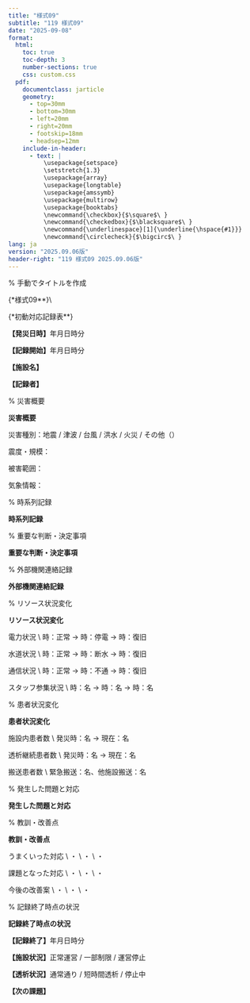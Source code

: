 ```yaml
---
title: "様式09"
subtitle: "119 様式09"
date: "2025-09-08"
format: 
  html:
    toc: true
    toc-depth: 3
    number-sections: true
    css: custom.css
  pdf:
    documentclass: jarticle
    geometry: 
      - top=30mm
      - bottom=30mm  
      - left=20mm
      - right=20mm
      - footskip=18mm
      - headsep=12mm
    include-in-header:
      - text: |
          \usepackage{setspace}
          \setstretch{1.3}
          \usepackage{array}
          \usepackage{longtable}
          \usepackage{amssymb}
          \usepackage{multirow}
          \usepackage{booktabs}
          \newcommand{\checkbox}{$\square$\ }
          \newcommand{\checkedbox}{$\blacksquare$\ }
          \newcommand{\underlinespace}[1]{\underline{\hspace{#1}}}
          \newcommand{\circlecheck}{$\bigcirc$\ }
lang: ja
version: "2025.09.06版"
header-right: "119 様式09 2025.09.06版"
---
```


% 手動でタイトルを作成

{\Large**様式09**}\\

{\Large**初動対応記録表**}



**【発災日時】**\underlinespace{1.5cm}年\underlinespace{1cm}月\underlinespace{1cm}日\underlinespace{1cm}時\underlinespace{1cm}分



**【記録開始】**\underlinespace{1.5cm}年\underlinespace{1cm}月\underlinespace{1cm}日\underlinespace{1cm}時\underlinespace{1cm}分



**【施設名】** \underlinespace{8cm}



**【記録者】** \underlinespace{8cm}



% 災害概要

**\large 災害概要**




\checkbox 災害種別：\checkbox 地震 / \checkbox 津波 / \checkbox 台風 / \checkbox 洪水 / \checkbox 火災 / \checkbox その他（\underlinespace{3cm}）



\checkbox 震度・規模：\underlinespace{10cm}



\checkbox 被害範囲：\underlinespace{10cm}



\checkbox 気象情報：\underlinespace{10cm}



% 時系列記録

**\large 時系列記録**




\begin{longtable}{|p{2cm}|p{2.5cm}|p{4cm}|p{3.5cm}|}
\hline
**時刻** & **対応者** & **実施内容・状況** & **結果・判断** \\
\hline
\endfirsthead
\hline
**時刻** & **対応者** & **実施内容・状況** & **結果・判断** \\
\hline
\endhead
: &  &  &  \\[0.5cm]
\hline
: &  &  &  \\[0.5cm]
\hline
: &  &  &  \\[0.5cm]
\hline
: &  &  &  \\[0.5cm]
\hline
: &  &  &  \\[0.5cm]
\hline
: &  &  &  \\[0.5cm]
\hline
: &  &  &  \\[0.5cm]
\hline
: &  &  &  \\[0.5cm]
\hline
: &  &  &  \\[0.5cm]
\hline
: &  &  &  \\[0.5cm]
\hline
: &  &  &  \\[0.5cm]
\hline
: &  &  &  \\[0.5cm]
\hline
: &  &  &  \\[0.5cm]
\hline
: &  &  &  \\[0.5cm]
\hline
: &  &  &  \\[0.5cm]
\hline
: &  &  &  \\[0.5cm]
\hline
: &  &  &  \\[0.5cm]
\hline
: &  &  &  \\[0.5cm]
\hline
: &  &  &  \\[0.5cm]
\hline
: &  &  &  \\[0.5cm]
\hline
\end{longtable}

% 重要な判断・決定事項

**\large 重要な判断・決定事項**




\begin{longtable}{|p{2cm}|p{4cm}|p{2.5cm}|p{3.5cm}|}
\hline
**時刻** & **決定事項** & **決定者** & **根拠・理由** \\
\hline
\endfirsthead
\hline
**時刻** & **決定事項** & **決定者** & **根拠・理由** \\
\hline
\endhead
: &  &  &  \\[0.5cm]
\hline
: &  &  &  \\[0.5cm]
\hline
: &  &  &  \\[0.5cm]
\hline
: &  &  &  \\[0.5cm]
\hline
: &  &  &  \\[0.5cm]
\hline
: &  &  &  \\[0.5cm]
\hline
: &  &  &  \\[0.5cm]
\hline
: &  &  &  \\[0.5cm]
\hline
: &  &  &  \\[0.5cm]
\hline
: &  &  &  \\[0.5cm]
\hline
\end{longtable}

% 外部機関連絡記録

**\large 外部機関連絡記録**




\begin{longtable}{|p{1.5cm}|p{2.5cm}|p{2cm}|p{3cm}|p{2cm}|}
\hline
**時刻** & **連絡先** & **連絡方法** & **内容** & **結果** \\
\hline
\endfirsthead
\hline
**時刻** & **連絡先** & **連絡方法** & **内容** & **結果** \\
\hline
\endhead
: &  & 電話/メール/その他 &  &  \\[0.5cm]
\hline
: &  & 電話/メール/その他 &  &  \\[0.5cm]
\hline
: &  & 電話/メール/その他 &  &  \\[0.5cm]
\hline
: &  & 電話/メール/その他 &  &  \\[0.5cm]
\hline
: &  & 電話/メール/その他 &  &  \\[0.5cm]
\hline
: &  & 電話/メール/その他 &  &  \\[0.5cm]
\hline
: &  & 電話/メール/その他 &  &  \\[0.5cm]
\hline
: &  & 電話/メール/その他 &  &  \\[0.5cm]
\hline
: &  & 電話/メール/その他 &  &  \\[0.5cm]
\hline
: &  & 電話/メール/その他 &  &  \\[0.5cm]
\hline
\end{longtable}

% リソース状況変化

**\large リソース状況変化**




\checkedbox 電力状況 \\
\hspace*{1cm}\underlinespace{1cm}時：正常 → \underlinespace{1cm}時：停電 → \underlinespace{1cm}時：復旧



\checkedbox 水道状況 \\
\hspace*{1cm}\underlinespace{1cm}時：正常 → \underlinespace{1cm}時：断水 → \underlinespace{1cm}時：復旧



\checkedbox 通信状況 \\
\hspace*{1cm}\underlinespace{1cm}時：正常 → \underlinespace{1cm}時：不通 → \underlinespace{1cm}時：復旧



\checkedbox スタッフ参集状況 \\
\hspace*{1cm}\underlinespace{1cm}時：\underlinespace{1cm}名 → \underlinespace{1cm}時：\underlinespace{1cm}名 → \underlinespace{1cm}時：\underlinespace{1cm}名



% 患者状況変化

**\large 患者状況変化**




\checkedbox 施設内患者数 \\
発災時：\underlinespace{1.5cm}名 → 現在：\underlinespace{1.5cm}名



\checkedbox 透析継続患者数 \\
発災時：\underlinespace{1.5cm}名 → 現在：\underlinespace{1.5cm}名



\checkedbox 搬送患者数 \\
緊急搬送：\underlinespace{1.5cm}名、他施設搬送：\underlinespace{1.5cm}名



% 発生した問題と対応

**\large 発生した問題と対応**




\begin{longtable}{|p{3cm}|p{2cm}|p{3.5cm}|p{3.5cm}|}
\hline
**問題・課題** & **発生時刻** & **対応策** & **解決状況** \\
\hline
\endfirsthead
\hline
**問題・課題** & **発生時刻** & **対応策** & **解決状況** \\
\hline
\endhead
 & : &  &  \\[0.5cm]
\hline
 & : &  &  \\[0.5cm]
\hline
 & : &  &  \\[0.5cm]
\hline
 & : &  &  \\[0.5cm]
\hline
 & : &  &  \\[0.5cm]
\hline
 & : &  &  \\[0.5cm]
\hline
 & : &  &  \\[0.5cm]
\hline
 & : &  &  \\[0.5cm]
\hline
\end{longtable}

% 教訓・改善点

**\large 教訓・改善点**




\checkedbox うまくいった対応 \\
・\underlinespace{12cm} \\
・\underlinespace{12cm} \\
・\underlinespace{12cm}



\checkedbox 課題となった対応 \\
・\underlinespace{12cm} \\
・\underlinespace{12cm} \\
・\underlinespace{12cm}



\checkedbox 今後の改善案 \\
・\underlinespace{12cm} \\
・\underlinespace{12cm} \\
・\underlinespace{12cm}



% 記録終了時点の状況

**\large 記録終了時点の状況**




**【記録終了】**\underlinespace{1.5cm}年\underlinespace{1cm}月\underlinespace{1cm}日\underlinespace{1cm}時\underlinespace{1cm}分



**【施設状況】**\checkbox 正常運営 / \checkbox 一部制限 / \checkbox 運営停止



**【透析状況】**\checkbox 通常通り / \checkbox 短時間透析 / \checkbox 停止中



**【次の課題】**\underlinespace{10cm}